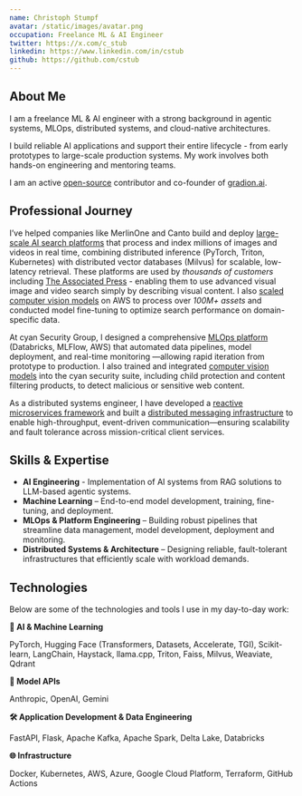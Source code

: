 ```yaml
---
name: Christoph Stumpf
avatar: /static/images/avatar.png
occupation: Freelance ML & AI Engineer
twitter: https://x.com/c_stub
linkedin: https://www.linkedin.com/in/cstub
github: https://github.com/cstub
---
```


## About Me

I am a freelance ML & AI engineer with a strong background in agentic systems, MLOps, distributed systems, and cloud-native architectures.

I build reliable AI applications and support their entire lifecycle - from early prototypes to large-scale production systems. My work involves both hands-on engineering and mentoring teams.

I am an active [open-source](/open-source) contributor and co-founder of [gradion.ai](https://gradion.ai).

## Professional Journey

I’ve helped companies like MerlinOne and Canto build and deploy [large-scale AI search platforms](/portfolio#enterprise-scale-visual-search) that process and index millions of images and videos 
in real time, combining distributed inference (PyTorch, Triton, Kubernetes) with distributed vector databases (Milvus) for scalable, 
low-latency retrieval. These platforms are used by *thousands of customers* including [The Associated Press](https://newsroom.ap.org/) - enabling them to use advanced visual image and video search simply 
by describing visual content. 
I also [scaled computer vision models](/portfolio#ai-powered-visual-intelligence-suite) on AWS to process over *100M+ assets* and conducted model fine-tuning to optimize search performance on domain-specific data.

At cyan Security Group, I designed a comprehensive [MLOps platform](/portfolio#enterprise-mlops-platform-from-data-to-deployment) (Databricks, MLFlow, AWS) that automated data pipelines, 
model deployment, and real-time monitoring —allowing rapid iteration from prototype to production. I also trained and integrated [computer vision models](/portfolio#deep-learning-content-filter-for-security-applications) 
into the cyan security suite, including child protection and content filtering products, to detect malicious or sensitive web content.

As a distributed systems engineer, I have developed a [reactive microservices framework](/portfolio#reactive-microservices-framework-for-high-performance-systems) and built a 
[distributed messaging infrastructure](/portfolio#event-driven-messaging-for-media-services) to enable high-throughput, event-driven communication—ensuring scalability and fault tolerance across mission-critical client services.

## Skills & Expertise

* **AI Engineering** - Implementation of AI systems from RAG solutions to LLM-based agentic systems.
* **Machine Learning** – End-to-end model development, training, fine-tuning, and deployment.
* **MLOps & Platform Engineering** – Building robust pipelines that streamline data management, model development, deployment and monitoring.
* **Distributed Systems & Architecture** – Designing reliable, fault-tolerant infrastructures that efficiently scale with workload demands.

## Technologies

Below are some of the technologies and tools I use in my day-to-day work:

**🤖 AI & Machine Learning**

PyTorch, Hugging Face (Transformers, Datasets, Accelerate, TGI), Scikit-learn, LangChain, Haystack, llama.cpp, Triton, Faiss, Milvus, Weaviate, Qdrant

**🧠 Model APIs**

Anthropic, OpenAI, Gemini

**🛠️ Application Development & Data Engineering**

FastAPI, Flask, Apache Kafka, Apache Spark, Delta Lake, Databricks

**🌐 Infrastructure**

Docker, Kubernetes, AWS, Azure, Google Cloud Platform, Terraform, GitHub Actions
